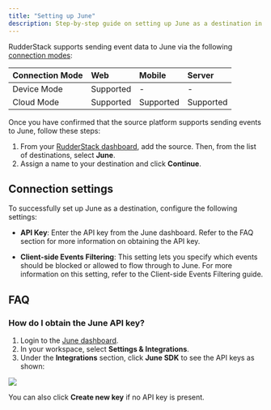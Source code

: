 ```yaml
---
title: "Setting up June"
description: Step-by-step guide on setting up June as a destination in RudderStack.
---
```


RudderStack supports sending event data to June via the following <a href="https://rudderstack.com/docs/rudderstack-cloud/rudderstack-connection-modes/">connection modes</a>:

| **Connection Mode** | **Web**           | **Mobile** | **Server** |
| :------------------ | :------------ | :----- | :----- |
| Device Mode     | Supported |- | - |
| Cloud Mode    | Supported | Supported  | Supported  |

Once you have confirmed that the source platform supports sending events to June, follow these steps:

1. From your [RudderStack dashboard](https://app.rudderstack.com/), add the source. Then, from the list of destinations, select **June**.
2. Assign a name to your destination and click **Continue**.

## Connection settings

To successfully set up June as a destination, configure the following settings:

- **API Key**: Enter the API key from the June dashboard. Refer to the <Link to="#faq">FAQ</Link> section for more information on obtaining the API key. 

- **Client-side Events Filtering**: This setting lets you specify which events should be blocked or allowed to flow through to June. For more information on this setting, refer to the <Link to="/sources/sdks/event-filtering/">Client-side Events Filtering</Link> guide.
    

## FAQ

### How do I obtain the June API key?

1. Login to the [June dashboard](https://analytics.june.so/login).
2. In your workspace, select **Settings & Integrations**.
3. Under the **Integrations** section, click **June SDK** to see the API keys as shown:

<img src="../../../assets/event-stream-destinations/june-dashboard.png" />

You can also click **Create new key** if no API key is present.
